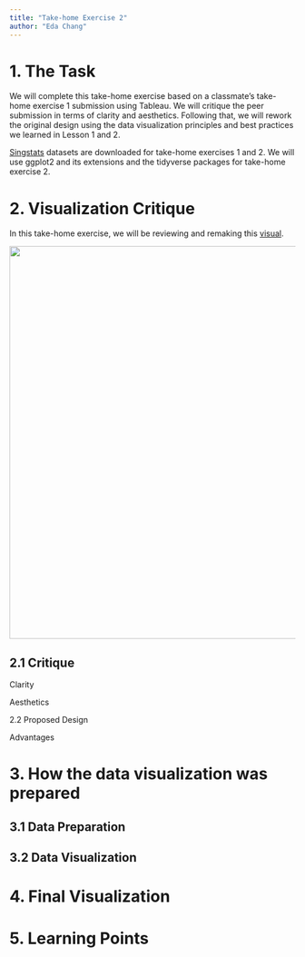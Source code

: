 ```yaml
---
title: "Take-home Exercise 2"
author: "Eda Chang"
---
```


# 1. The Task

We will complete this take-home exercise based on a classmate's take-home exercise 1 submission using Tableau. We will critique the peer submission in terms of clarity and aesthetics. Following that, we will rework the original design using the data visualization principles and best practices we learned in Lesson 1 and 2.

[Singstats](https://www.singstat.gov.sg/find-data/search-by-theme/population/geographic-distribution/latest-data "Population Trends") datasets are downloaded for take-home exercises 1 and 2. We will use ggplot2 and its extensions and the tidyverse packages for take-home exercise 2.

# 2. Visualization Critique

In this take-home exercise, we will be reviewing and remaking this [visual](https://public.tableau.com/app/profile/thomas.hoang8154/viz/takehome1_16740523080150/Dashboard3).

![](images/Dashboard%203.png){fig-align="center" width="692"}

## 2.1 Critique

Clarity

Aesthetics

2.2 Proposed Design

Advantages

# 3. How the data visualization was prepared

## 3.1 Data Preparation

## 3.2 Data Visualization

# 4. Final Visualization

# 5. Learning Points
